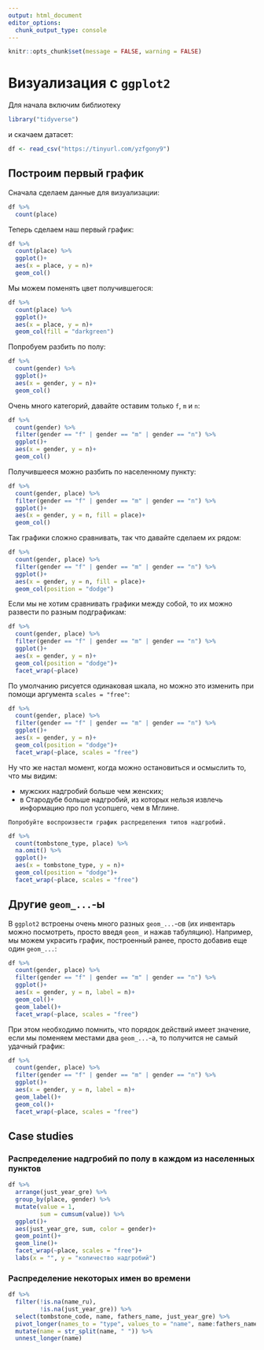 ```yaml
---
output: html_document
editor_options: 
  chunk_output_type: console
---
```


```r
knitr::opts_chunk$set(message = FALSE, warning = FALSE)
```


# Визуализация с `ggplot2`

Для начала включим библиотеку

```r
library("tidyverse")
```

и скачаем датасет:

```r
df <- read_csv("https://tinyurl.com/yzfgony9")
```

## Построим первый график

Сначала сделаем данные для визуализации:

```r
df %>% 
  count(place)
```

Теперь сделаем наш первый график:

```r
df %>% 
  count(place) %>% 
  ggplot()+
  aes(x = place, y = n)+
  geom_col()
```


Мы можем поменять цвет получившегося:

```r
df %>% 
  count(place) %>% 
  ggplot()+
  aes(x = place, y = n)+
  geom_col(fill = "darkgreen")
```

Попробуем разбить по полу:

```r
df %>% 
  count(gender) %>% 
  ggplot()+
  aes(x = gender, y = n)+
  geom_col()
```

Очень много категорий, давайте оставим только `f`, `m` и `n`:

```r
df %>% 
  count(gender) %>% 
  filter(gender == "f" | gender == "m" | gender == "n") %>% 
  ggplot()+
  aes(x = gender, y = n)+
  geom_col()
```

Получившееся можно разбить по населенному пункту:

```r
df %>% 
  count(gender, place) %>% 
  filter(gender == "f" | gender == "m" | gender == "n") %>% 
  ggplot()+
  aes(x = gender, y = n, fill = place)+
  geom_col()
```

Так графики сложно сравнивать, так что давайте сделаем их рядом:

```r
df %>% 
  count(gender, place) %>% 
  filter(gender == "f" | gender == "m" | gender == "n") %>% 
  ggplot()+
  aes(x = gender, y = n, fill = place)+
  geom_col(position = "dodge")
```

Если мы не хотим сравнивать графики между собой, то их можно развести по разным подграфикам:

```r
df %>% 
  count(gender, place) %>% 
  filter(gender == "f" | gender == "m" | gender == "n") %>% 
  ggplot()+
  aes(x = gender, y = n)+
  geom_col(position = "dodge")+
  facet_wrap(~place)
```

По умолчанию рисуется одинаковая шкала, но можно это изменить при помощи аргумента `scales = "free"`:

```r
df %>% 
  count(gender, place) %>% 
  filter(gender == "f" | gender == "m" | gender == "n") %>% 
  ggplot()+
  aes(x = gender, y = n)+
  geom_col(position = "dodge")+
  facet_wrap(~place, scales = "free")
```

Ну что же настал момент, когда можно остановиться и осмыслить то, что мы видим:

* мужских надгробий больше чем женских;
* в Стародубе больше надгробий, из которых нельзя извлечь информацию про пол усопшего, чем в Мглине.

```block
Попробуйте воспроизвести график распределения типов надгробий.
```

```r
df %>% 
  count(tombstone_type, place) %>% 
  na.omit() %>% 
  ggplot()+
  aes(x = tombstone_type, y = n)+
  geom_col(position = "dodge")+
  facet_wrap(~place, scales = "free")
```

## Другие `geom_...`-ы

В `ggplot2` встроены очень много разных `geom_...`-ов (их инвентарь можно посмотреть, просто введя `geom_` и нажав табуляцию). Например, мы можем украсить график, построенный ранее, просто добавив еще один `geom_...`:

```r
df %>% 
  count(gender, place) %>% 
  filter(gender == "f" | gender == "m" | gender == "n") %>% 
  ggplot()+
  aes(x = gender, y = n, label = n)+
  geom_col()+
  geom_label()+
  facet_wrap(~place, scales = "free")
```

При этом необходимо помнить, что порядок действий имеет значение, если мы поменяем местами два `geom_...`-а, то получится не самый удачный график:

```r
df %>% 
  count(gender, place) %>% 
  filter(gender == "f" | gender == "m" | gender == "n") %>% 
  ggplot()+
  aes(x = gender, y = n, label = n)+
  geom_label()+
  geom_col()+
  facet_wrap(~place, scales = "free")
```

## Сase studies

### Распределение надгробий по полу в каждом из населенных пунктов

```r
df %>% 
  arrange(just_year_gre) %>% 
  group_by(place, gender) %>% 
  mutate(value = 1, 
         sum = cumsum(value)) %>% 
  ggplot()+
  aes(just_year_gre, sum, color = gender)+
  geom_point()+
  geom_line()+
  facet_wrap(~place, scales = "free")+
  labs(x = "", y = "количество надгробий")
```

### Распределение некоторых имен во времени

```r
df %>% 
  filter(!is.na(name_ru),
         !is.na(just_year_gre)) %>% 
  select(tombstone_code, name, fathers_name, just_year_gre) %>% 
  pivot_longer(names_to = "type", values_to = "name", name:fathers_name) %>% 
  mutate(name = str_split(name, " ")) %>% 
  unnest_longer(name) 
```

